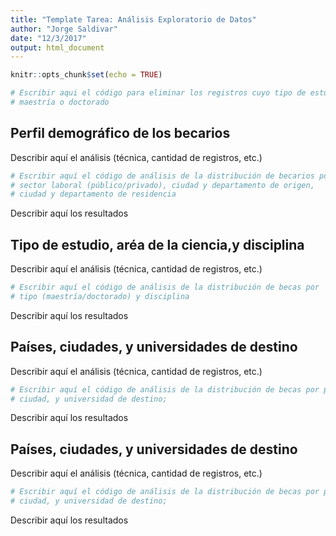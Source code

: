 ```yaml
---
title: "Template Tarea: Análisis Exploratorio de Datos"
author: "Jorge Saldivar"
date: "12/3/2017"
output: html_document
---
```


```r
knitr::opts_chunk$set(echo = TRUE)
```

```r
# Escribir aqui el código para eliminar los registros cuyo tipo de estudio no sean
# maestría o doctorado
```

## Perfil demográfico de los becarios

Describir aquí el análisis (técnica, cantidad de registros, etc.)

```r
# Escribir aquí el código de análisis de la distribución de becarios por edad, sexo, 
# sector laboral (público/privado), ciudad y departamento de origen, 
# ciudad y departamento de residencia
```

Describir aquí los resultados

## Tipo de estudio, aréa de la ciencia,y disciplina

Describir aquí el análisis (técnica, cantidad de registros, etc.)

```r
# Escribir aquí el código de análisis de la distribución de becas por 
# tipo (maestría/doctorado) y disciplina
```

Describir aquí los resultados

## Países, ciudades, y universidades de destino

Describir aquí el análisis (técnica, cantidad de registros, etc.)

```r
# Escribir aquí el código de análisis de la distribución de becas por país, 
# ciudad, y universidad de destino;
```

Describir aquí los resultados

## Países, ciudades, y universidades de destino

Describir aquí el análisis (técnica, cantidad de registros, etc.)

```r
# Escribir aquí el código de análisis de la distribución de becas por país, 
# ciudad, y universidad de destino;
```

Describir aquí los resultados